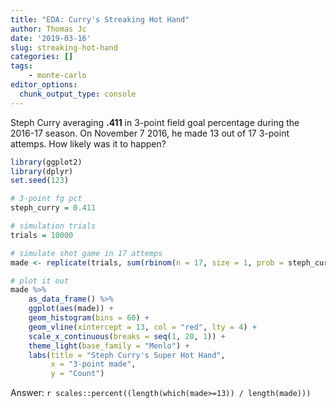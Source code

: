 ```yaml
---
title: "EDA: Curry's Streaking Hot Hand"
author: Thomas Jc
date: '2019-03-16'
slug: streaking-hot-hand
categories: []
tags: 
    - monte-carlo
editor_options: 
  chunk_output_type: console
---
```


Steph Curry averaging **.411** in 3-point field goal percentage during the 2016-17 season. On November 7 2016, he made 13 out of 17 3-point attemps. How likely was it to happen?

```r
library(ggplot2)
library(dplyr)
set.seed(123)

# 3-point fg pct
steph_curry = 0.411

# simulation trials
trials = 10000

# simulate shot game in 17 attemps
made <- replicate(trials, sum(rbinom(n = 17, size = 1, prob = steph_curry)))

# plot it out
made %>% 
    as_data_frame() %>% 
    ggplot(aes(made)) +
    geom_histogram(bins = 60) + 
    geom_vline(xintercept = 13, col = "red", lty = 4) +
    scale_x_continuous(breaks = seq(1, 20, 1)) + 
    theme_light(base_family = "Menlo") + 
    labs(title = "Steph Curry's Super Hot Hand", 
         x = "3-point made", 
         y = "Count")
```

Answer: `r scales::percent((length(which(made>=13)) / length(made)))`

